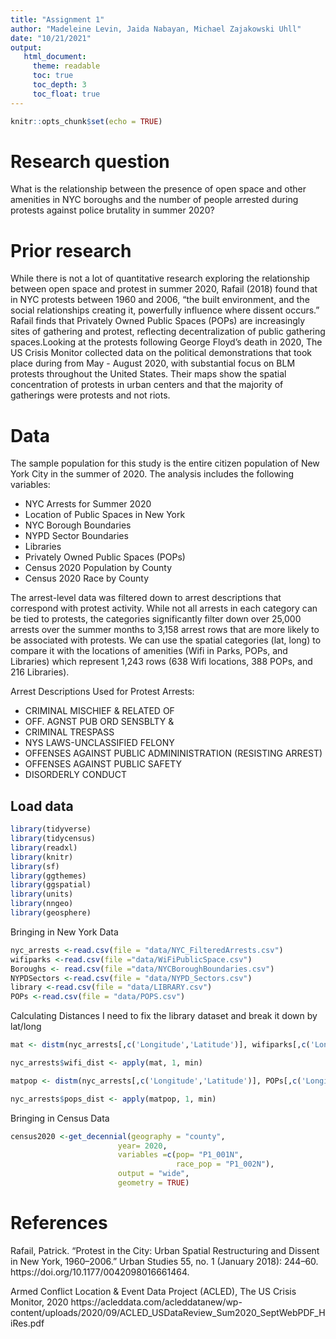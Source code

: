 ```yaml
---
title: "Assignment 1"
author: "Madeleine Levin, Jaida Nabayan, Michael Zajakowski Uhll"
date: "10/21/2021"
output:
   html_document:
     theme: readable
     toc: true
     toc_depth: 3
     toc_float: true
---
```


```r
knitr::opts_chunk$set(echo = TRUE)
```

# Research question

What is the relationship between the presence of open space and other amenities in NYC boroughs and the number of people arrested during protests against police brutality in summer 2020? 

# Prior research
While there is not a lot of quantitative research exploring the relationship between open space and protest in summer 2020, Rafail (2018) found that in NYC protests between 1960 and 2006, "the built
environment, and the social relationships creating it, powerfully influence where dissent occurs." Rafail finds that Privately Owned Public Spaces (POPs) are increasingly sites of gathering and protest, reflecting decentralization of public gathering spaces.Looking at the protests following George Floyd's death in 2020, The US Crisis Monitor collected data on the political demonstrations that took place during from May - August 2020, with substantial focus on BLM protests throughout the United States. Their maps show the spatial concentration of protests in urban centers and that the majority of gatherings were protests and not riots.

# Data

The sample population for this study is the entire citizen population of New York City in the summer of 2020. The analysis includes the following variables:

* NYC Arrests for Summer 2020
* Location of Public Spaces in New York
* NYC Borough Boundaries
* NYPD Sector Boundaries
* Libraries
* Privately Owned Public Spaces (POPs)
* Census 2020 Population by County
* Census 2020 Race by County

The arrest-level data was filtered down to arrest descriptions that correspond with protest activity. While not all arrests in each category can be tied to protests, the categories significantly filter down over 25,000 arrests over the summer months to 3,158 arrest rows that are more likely to be associated with protests. We can use the spatial categories (lat, long) to compare it with the locations of amenities (Wifi in Parks, POPs, and Libraries) which represent 1,243 rows (638 Wifi locations, 388 POPs, and 216 Libraries). 

Arrest Descriptions Used for Protest Arrests:

* CRIMINAL MISCHIEF & RELATED OF
* OFF. AGNST PUB ORD SENSBLTY &
* CRIMINAL TRESPASS
* NYS LAWS-UNCLASSIFIED FELONY
* OFFENSES AGAINST PUBLIC ADMININISTRATION (RESISTING ARREST)
* OFFENSES AGAINST PUBLIC SAFETY
* DISORDERLY CONDUCT

## Load data

```r
library(tidyverse)
library(tidycensus)
library(readxl)
library(knitr)
library(sf)
library(ggthemes)
library(ggspatial)
library(units)
library(nngeo)
library(geosphere)
```

Bringing in New York Data
```r
nyc_arrests <-read.csv(file = "data/NYC_FilteredArrests.csv")
wifiparks <-read.csv(file ="data/WiFiPublicSpace.csv")
Boroughs <- read.csv(file ="data/NYCBoroughBoundaries.csv")
NYPDSectors <-read.csv(file = "data/NYPD_Sectors.csv")
library <-read.csv(file = "data/LIBRARY.csv")
POPs <-read.csv(file = "data/POPS.csv")
```

Calculating Distances
I need to fix the library dataset and break it down by lat/long
```r
mat <- distm(nyc_arrests[,c('Longitude','Latitude')], wifiparks[,c('Longitude','Latitude')], fun=distVincentyEllipsoid)

nyc_arrests$wifi_dist <- apply(mat, 1, min)

matpop <- distm(nyc_arrests[,c('Longitude','Latitude')], POPs[,c('Longitude','Latitude')], fun=distVincentyEllipsoid)

nyc_arrests$pops_dist <- apply(matpop, 1, min)
```


Bringing in Census Data
```r
census2020 <-get_decennial(geography = "county",
                        year= 2020,
                        variables =c(pop= "P1_001N",
                                     race_pop = "P1_002N"),
                        output = "wide",
                        geometry = TRUE)
```

# References

Rafail, Patrick. “Protest in the City: Urban Spatial Restructuring and Dissent in New York, 1960–2006.” Urban Studies 55, no. 1 (January 2018): 244–60. https://doi.org/10.1177/0042098016661464.

Armed Conflict Location & Event Data Project (ACLED), The US Crisis Monitor, 2020 https://acleddata.com/acleddatanew/wp-content/uploads/2020/09/ACLED_USDataReview_Sum2020_SeptWebPDF_HiRes.pdf


